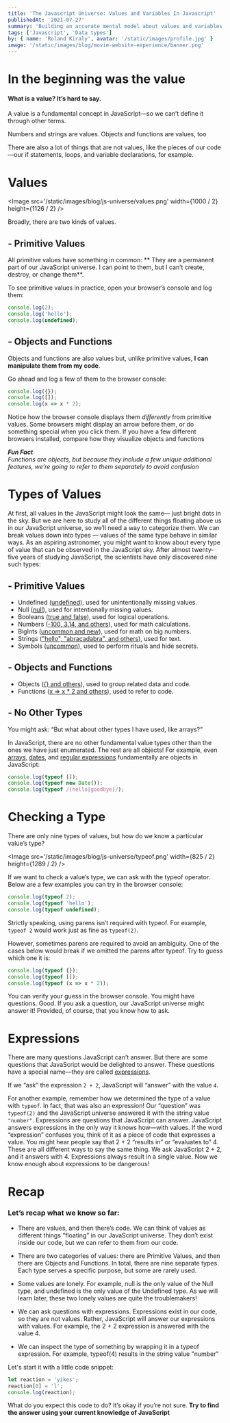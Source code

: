 ```yaml
---
title: 'The Javascript Universe: Values and Variables In Javascript'
publishedAt: '2021-07-27'
summary: 'Building an accurate mental model about values and variables'
tags: ['Javascript', 'Data types']
by: { name: 'Roland Kiraly', avatar: '/static/images/profile.jpg' }
image: '/static/images/blog/movie-website-experience/banner.png'
---
```


<Padding mt={1} />

# In the beginning was the value

#### What is a value? It’s hard to say.

A value is a fundamental concept in JavaScript—so we can’t
define it through other terms.

Numbers and strings are values. Objects and functions are values, too

There are also a lot of things that are not values, like the pieces of
our code—our if statements, loops, and variable declarations, for
example.

# Values

<Image src='/static/images/blog/js-universe/values.png' width={1000 / 2} height={1126 / 2} />

Broadly, there are two kinds of values.

## - Primitive Values

All primitive values have something in common: ** They are a permanent part of our JavaScript
universe. I can point to them, but I can’t create, destroy, or change them**.

To see primitive values in practice, open your browser’s console
and log them:

```js
console.log(2);
console.log('hello');
console.log(undefined);
```

## - Objects and Functions

Objects and functions are also values but, unlike primitive
values, **I can manipulate them from my code**.

Go ahead and log a few of them to the browser console:

```js
console.log({});
console.log([]);
console.log(x => x * 2);
```

Notice how the browser console displays them _differently_ from
primitive values. Some browsers might display an arrow before
them, or do something special when you click them. If you have a
few different browsers installed, compare how they visualize
objects and functions

**_Fun Fact_** <br/>
_Functions are objects, but because they include a few unique
additional features, we’re going to refer to them separately to avoid
confusion_

# Types of Values

At first, all values in the JavaScript might look the same—
just bright dots in the sky.
But we are here to study all of the different things floating above us in our JavaScript universe, so we’ll need a way to categorize them.
We can break values down into types — values of the same type
behave in similar ways.
As an aspiring astronomer, you might want
to know about every type of value that can be observed in the
JavaScript sky.
After almost twenty-five years of studying JavaScript, the scientists
have only discovered nine such types:

## - Primitive Values

- Undefined ([undefined](https://developer.mozilla.org/en-US/docs/Web/JavaScript/Reference/Global_Objects/undefined)), used for unintentionally missing values.
- Null ([null](https://developer.mozilla.org/en-US/docs/Web/JavaScript/Reference/Global_Objects/null)), used for intentionally missing values.
- Booleans ([true and false](https://developer.mozilla.org/en-US/docs/Web/JavaScript/Reference/Global_Objects/boolean)), used for logical operations.
- Numbers ([-100, 3.14, and others](https://developer.mozilla.org/en-US/docs/Web/JavaScript/Reference/Global_Objects/number)), used for math calculations.
- BigInts ([uncommon and new](https://developer.mozilla.org/en-US/docs/Web/JavaScript/Reference/Global_Objects/bigint)), used for math on big numbers.
- Strings (["hello", "abracadabra", and others](https://developer.mozilla.org/en-US/docs/Web/JavaScript/Reference/Global_Objects/string)), used for text.
- Symbols ([uncommon](https://developer.mozilla.org/en-US/docs/Web/JavaScript/Reference/Global_Objects/symbol)), used to perform rituals and hide secrets.

## - Objects and Functions

- Objects ([{} and others](https://developer.mozilla.org/en-US/docs/Glossary/Object)), used to group related data and code.
- Functions ([x => x \* 2 and others](https://developer.mozilla.org/en-US/docs/Glossary/Function)), used to refer to code.

## - No Other Types

You might ask: “But what about other types I have used, like
arrays?”

In JavaScript, there are no other fundamental value types
other than the ones we have just enumerated.
The rest are all
objects! For example, even [arrays](https://developer.mozilla.org/en-US/docs/Web/JavaScript/Reference/Global_Objects/Array), [dates](https://developer.mozilla.org/en-US/docs/Web/JavaScript/Reference/Global_Objects/Date), and [regular expressions](https://developer.mozilla.org/en-US/docs/Web/JavaScript/Guide/Regular_Expressions)
fundamentally are objects in JavaScript:

```js
console.log(typeof []);
console.log(typeof new Date());
console.log(typeof /(hello|goodbye)/);
```

# Checking a Type

There are only nine types of values, but how do we know a
particular value’s type?

<Image src='/static/images/blog/js-universe/typeof.png' width={825 / 2} height={1289 / 2} />

If we want to check a value’s type, we can ask with the typeof
operator. Below are a few examples you can try in the browser
console:

```js
console.log(typeof 2);
console.log(typeof 'hello');
console.log(typeof undefined);
```

Strictly speaking, using parens isn’t required with typeof. For
example, `typeof 2` would work just as fine as `typeof(2)`.

However, sometimes parens are required to avoid an ambiguity.
One of the cases below would break if we omitted the parens after
typeof. Try to guess which one it is:

```js
console.log(typeof {});
console.log(typeof []);
console.log(typeof (x => x * 2));
```

You can verify your guess in the browser console.
You might have questions. Good. If you ask a question, our
JavaScript universe might answer it! Provided, of course, that you
know how to ask.

# Expressions

There are many questions JavaScript can’t answer.
But there are some questions that JavaScript would be delighted
to answer. These questions have a special name—they are called
[expressions](https://developer.mozilla.org/en-US/docs/Web/JavaScript/Guide/Expressions_and_Operators).

If we “ask” the expression `2 + 2`, JavaScript will “answer” with the
value `4`.

For another example, remember how we determined the type of a
value with `typeof`. In fact, that was also an expression! Our
“question” was `typeof(2)` and the JavaScript universe answered
it with the string value `"number"`.
Expressions are questions that JavaScript can answer.
JavaScript answers expressions in the only way it knows
how—with values.
If the word “expression” confuses you, think of it as a piece of code
that expresses a value. You might hear people say that 2 + 2
“results in” or “evaluates to” 4. These are all different ways to say
the same thing.
We ask JavaScript 2 + 2, and it answers with 4. Expressions
always result in a single value. Now we know enough about
expressions to be dangerous!

# Recap

### Let’s recap what we know so far:

- There are values, and then there’s code. We can think of values
  as different things “floating” in our JavaScript universe. They don’t
  exist inside our code, but we can refer to them from our code.
- There are two categories of values: there are Primitive Values,
  and then there are Objects and Functions. In total, there are
  nine separate types. Each type serves a specific purpose, but
  some are rarely used.
- Some values are lonely. For example, null is the only value of
  the Null type, and undefined is the only value of the Undefined
  type. As we will learn later, these two lonely values are quite the
  troublemakers!

- We can ask questions with expressions. Expressions exist in
  our code, so they are not values. Rather, JavaScript will answer
  our expressions with values. For example, the 2 + 2 expression
  is answered with the value 4.
- We can inspect the type of something by wrapping it in a
  typeof expression. For example, typeof(4) results in the
  string value "number"

Let's start it with a little code snippet:

```js
let reaction = 'yikes';
reaction[0] = 'l';
console.log(reaction);
```

What do you expect this code to do? It’s okay if you’re not sure.
**Try to find the answer using your current knowledge of
JavaScript**
